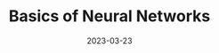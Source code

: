 ---
title: Basics of Neural Networks
date: '2023-03-23'
tags: ['Tech']
draft: false
summary: The basics of nueral networks and how we have programmed a simple human brain!
images: []
layout: PostLayout
canonicalUrl: basics-nueral-networks
---